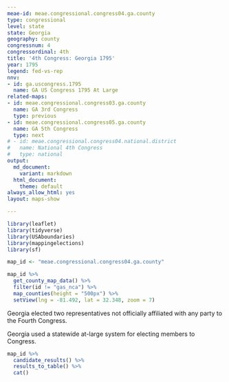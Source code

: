 ```yaml
---
meae-id: meae.congressional.congress04.ga.county
type: congressional
level: state
state: Georgia
geography: county
congressnum: 4
congressordinal: 4th
title: '4th Congress: Georgia 1795'
year: 1795
legend: fed-vs-rep
nnv:
- id: ga.uscongress.1795
  name: GA US Congress 1795 At Large
related-maps:
- id: meae.congressional.congress03.ga.county
  name: GA 3rd Congress
  type: previous
- id: meae.congressional.congress05.ga.county
  name: GA 5th Congress
  type: next
# - id: meae.congressional.congress04.national.district
#   name: National 4th Congress
#   type: national
output:
  md_document:
    variant: markdown
  html_document:
    theme: default
always_allow_html: yes
layout: maps-show

---
```


```r
library(leaflet)
library(tidyverse)
library(USAboundaries)
library(mappingelections)
library(sf)

map_id <- "meae.congressional.congress04.ga.county"
```

<div class="map">

```r
map_id %>%
  get_county_map_data() %>%
  filter(id != "gas_nca") %>% 
  map_counties(height = "500px") %>% 
  setView(lng = -81.492, lat = 32.348, zoom = 7)
```

</div>

Georgia elected two representatives not officially affiliated with any party to the Fourth Congress.

Georgia used a statewide at-large system for electing members to Congress.

<div class="results-table">

```r
map_id %>%
  candidate_results() %>%
  results_to_table() %>%
  cat()
```

</div>
